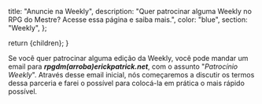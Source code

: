 
  title: "Anuncie na Weekly",
  description:
    "Quer patrocinar alguma Weekly no RPG do Mestre? Acesse essa página e saiba mais.",
  color: "blue",
  section: "Weekly",
};

  return <InternalLayout meta={meta}>{children}</InternalLayout>;
}

Se você quer patrocinar alguma edição da Weekly, você pode mandar um email para **_rpgdm(arroba)erickpatrick.net_**, com o assunto "_Patrocínio Weekly_". Através desse email inicial, nós começaremos a discutir os termos dessa parceria e farei o possível para colocá-la em prática o mais rápido possível.
